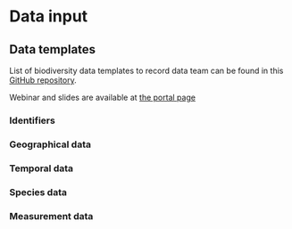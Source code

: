 # Data input

## Data templates

List of biodiversity data templates to record data team can be found in this [GitHub repository](https://github.com/data-biodiversity-aq/data-mgt-templates).

Webinar and slides are available at [the portal page](https://www.biodiversity.aq/how-to/webinar-series-biodiversity-data-field-research/)



### Identifiers


### Geographical data

### Temporal data

### Species data

### Measurement data

